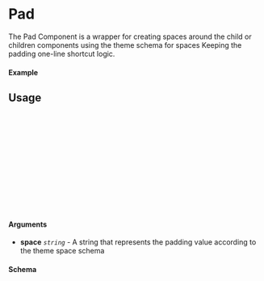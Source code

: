 
<Meta of={Pad} title="Pad" />

# Pad

The Pad Component is a wrapper for creating spaces around the child or children components using the theme schema for spaces Keeping the padding one-line shortcut logic.

#### Example

<Canvas of={Pad.Different} />

## Usage

```ts
import {Pad} from "@cman430/sf-component-library";

const Example = () => {
  return (
    <div>
      <Pad space="s m l xl">
        <div>Child</div>
      </Pad>
    </div>
  );
};

export default Example;
```

#### Arguments

- **space** _`string`_ - A string that represents the padding value according to the theme space schema

#### Schema

```ts
export type SpaceSchemaKeys = "xs" | "s" | "m" | "l" | "xl" | "xxl" | "none";
export const spaceSchema: Record<SpaceSchemaKeys, `${number}rem`> = {
  xs: "0.125rem",
  s: "0.25rem",
  m: "0.5rem",
  l: "1rem",
  xl: "2rem",
  xxl: "4rem",
  none: "0rem",
};
```

